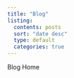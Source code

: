 ```yaml
---
title: "Blog"
listing:
  contents: posts
  sort: "date desc"
  type: default
  categories: true
---
```

Blog Home
